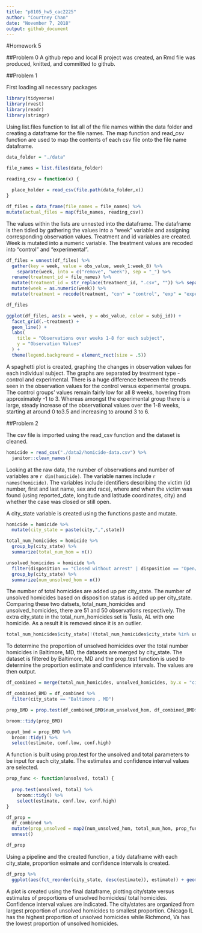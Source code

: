 ```yaml
---
title: "p8105_hw5_cac2225"
author: "Courtney Chan"
date: "November 7, 2018"
output: github_document
---
```


#Homework 5

##Problem 0
A github repo and local R project was created, an Rmd file was produced, knitted, and committed to github.

##Problem 1

First loading all necessary packages

```r
library(tidyverse)
library(rvest)
library(readr)
library(stringr)

```

Using list.files function to list all of the file names within the data folder and creating a dataframe for the file names. The map function and read_csv function are used to map the contents of each csv file onto the file name dataframe.

```r

data_folder = "./data"

file_names = list.files(data_folder)

```

```r

reading_csv = function(x) {
  
  place_holder = read_csv(file.path(data_folder,x))
}
```

```r

df_files = data_frame(file_names = file_names) %>% 
mutate(actual_files = map(file_names, reading_csv))

```

The values within the lists are unnested into the dataframe. The dataframe is then tidied by gathering the values into a "week" variable and assigning corresponding observation values. Treatment and id variables are created. Week is mutated into a numeric variable. The treatment values are recoded into "control" and "experimental".

```r

df_files = unnest(df_files) %>% 
  gather(key = week, value = obs_value, week_1:week_8) %>% 
    separate(week, into = c("remove", "week"), sep = "_") %>% 
  rename(treatment_id = file_names) %>%
  mutate(treatment_id = str_replace(treatment_id, ".csv", "")) %>% separate(treatment_id, into = c("treatment", "subj_id"), sep = "_") %>% select(subj_id, treatment, week, obs_value, -starts_with("remove")) %>% 
  mutate(week = as.numeric(week)) %>% 
  mutate(treatment = recode(treatment, "con" = "control", "exp" = "experimental"))

df_files

```

```r

ggplot(df_files, aes(x = week, y = obs_value, color = subj_id)) + 
  facet_grid(.~treatment) + 
  geom_line() + 
  labs(
    title = "Observations over weeks 1-8 for each subject",
    y = "Observation Values"
  ) + 
  theme(legend.background = element_rect(size = .5))

```

A spaghetti plot is created, graphing the changes in observation values for each individual subject. The graphs are separated by treatment type - control and experimental. There is a huge difference between the trends seen in the observation values for the control versus experimental groups. The control groups' values remain fairly low for all 8 weeks, hovering from approximately -1 to 3. Whereas amongst the experimental group there is a large, steady increase of the observational values over the 1-8 weeks, starting at around 0 to3.5 and increasing to around 3 to 6.

##Problem 2

The csv file is imported using the read_csv function and the dataset is cleaned.

```r

homicide = read_csv("./data2/homicide-data.csv") %>% 
  janitor::clean_names()

```

Looking at the raw data, the number of observations and number of variables are `r dim(homicide)`. The variable names include `r names(homicide)`. The variables include identifiers describing the victim (id number, first and last name, sex and race), where and when the victim was found (using reported_date, longitude and latitude coordinates, city) and whether the case was closed or still open.

A city_state variable is created using the functions paste and mutate.

```r

homicide = homicide %>% 
  mutate(city_state = paste(city,",",state))

```

```r

total_num_homicides = homicide %>% 
  group_by(city_state) %>% 
  summarize(total_num_hom = n())

```

```r

unsolved_homicides = homicide %>% 
  filter(disposition == "Closed without arrest" | disposition == "Open/No arrest") %>% 
  group_by(city_state) %>% 
  summarize(num_unsolved_hom = n())

```

The number of total homicides are added up per city_state. The number of unsolved homicides based on disposition status is added up per city_state. Comparing these two datsets, total_num_homicides and unsolved_homicides, there are 51 and 50 observations respectively. The extra city_state in the total_num_homicides set is Tusla, AL with one homicide. As a result it is removed since it is an outlier.

```r

total_num_homicides$city_state[!(total_num_homicides$city_state %in% unsolved_homicides$city_state)]

```

To determine the proportion of unsolved homicides over the total number homicides in Baltimore, MD, the datasets are merged by city_state. The dataset is filtered by Baltimore, MD and the prop.test function is used to determine the proportion estimate and confidence intervals. The values are then output.

```r

df_combined = merge(total_num_homicides, unsolved_homicides, by.x = "city_state", by.y = "city_state")

df_combined_BMD = df_combined %>% 
  filter(city_state == "Baltimore , MD")

prop_BMD = prop.test(df_combined_BMD$num_unsolved_hom, df_combined_BMD$total_num_hom)

broom::tidy(prop_BMD)

ouput_bmd = prop_BMD %>%
  broom::tidy() %>% 
  select(estimate, conf.low, conf.high)


```


A function is built using prop.test for the unsolved and total parameters to be input for each city_state. The estimates and confidence interval values are selected.

```r
prop_func <- function(unsolved, total) {
  
  prop.test(unsolved, total) %>% 
    broom::tidy() %>% 
    select(estimate, conf.low, conf.high)
}

```


```r

df_prop = 
  df_combined %>% 
  mutate(prop_unsolved = map2(num_unsolved_hom, total_num_hom, prop_func)) %>% 
  unnest()

df_prop

```

Using a pipeline and the created function, a tidy dataframe with each city_state, proportion esimate and confidence intervals is created.

```r

df_prop %>% 
  ggplot(aes(fct_reorder(city_state, desc(estimate)), estimate)) + geom_bar(stat = "identity") + geom_errorbar(aes(ymin = conf.low, ymax = conf.high)) + theme(axis.text.x = element_text(angle = 90)) + ggtitle("estimates and confidence intervals per city, state") + xlab("city, state") + ylab("estimate of proportion of unsolved homicides")

```

A plot is created using the final dataframe, plotting city/state versus estimates of proportions of unsolved homicides/ total homicides. Confidence interval values are indicated. The city/states are organized from largest proportion of unsolved homicides to smallest proportion. Chicago IL has the highest proportion of unsolved homicides while Richmond, Va has the lowest proportion of unsolved homicides.